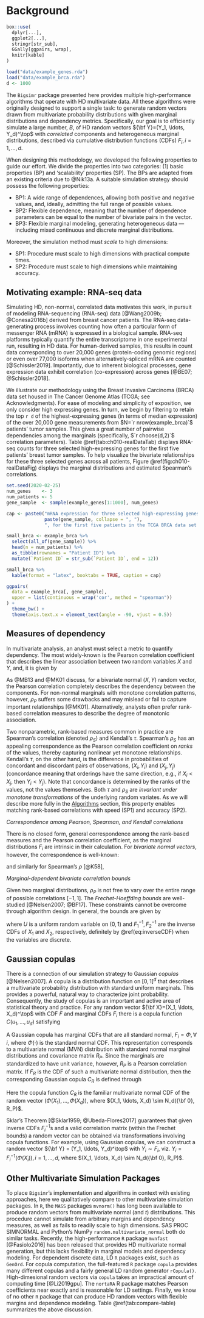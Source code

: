 # Background {#background}

```r
box::use(
  dplyr[...],
  ggplot2[...],
  stringr[str_sub],
  GGally[ggpairs, wrap],
  knitr[kable]
)

load("data/example_genes.rda")
load("data/example_brca.rda")
d <- 1000
```


The `Bigsimr` package presented here provides multiple high-performance algorithms that operate with HD multivariate data. All these algorithms were originally designed to support a single task: to generate random vectors drawn from multivariate probability distributions with given marginal distributions and dependency metrics. Specifically, our goal is to efficiently simulate a large number, $B$, of HD random vectors ${\bf Y}=(Y_1, \ldots, Y_d)^\top$ with *correlated* components and heterogeneous marginal distributions, described via cumulative distribution functions (CDFs) $F_i, i=1,\ldots,d$.

When designing this methodology, we developed the following properties to guide our effort. We divide the properties into two categories: (1) basic properties (BP) and 'scalability' properties (SP). The BPs are adapted from an existing criteria due to @Nik13a. A suitable simulation strategy should possess the following properties:

\setstretch{1.5}

* BP1: A wide range of dependences, allowing both positive and negative values, and, ideally, admitting the full range of possible values.
* BP2: Flexible dependence, meaning that the number of dependence parameters can be equal to the number of bivariate pairs in the vector.
* BP3: Flexible marginal modeling, generating heterogeneous data --- including mixed continuous and discrete marginal distributions.

\setstretch{2.0}

Moreover, the simulation method must *scale* to high dimensions:

\setstretch{1.5}

* SP1: Procedure must scale to high dimensions with practical compute times.
* SP2: Procedure must scale to high dimensions while maintaining accuracy.

\setstretch{2.0}


## Motivating example: RNA-seq data


Simulating HD, non-normal, correlated data motivates this work, in pursuit of modeling RNA-sequencing (RNA-seq) data [@Wang2009b; @Conesa2016b] derived from breast cancer patients. The RNA-seq data-generating process involves counting how often a particular form of messenger RNA (mRNA) is expressed in a biological sample. RNA-seq platforms typically quantify the entire transcriptome in one experimental run, resulting in HD data. For human-derived samples, this results in count data corresponding to over 20,000 genes (protein-coding genomic regions) or even over 77,000 isoforms when alternatively-spliced mRNA are counted [@Schissler2019]. Importantly, due to inherent biological processes, gene expression data exhibit correlation (co-expression) across genes [@BE07; @Schissler2018]. 

We illustrate our methodology using the Breast Invasive Carcinoma (BRCA) data set housed in The Cancer Genome Atlas (TCGA; see Acknowledgments). For ease of modeling and simplicity of exposition, we only consider high expressing genes. In turn, we begin by filtering to retain the top `r d` of the highest-expressing genes (in terms of median expression) of the over 20,000 gene measurements from $N=`r nrow(example_brca)`$ patients' tumor samples. This gives a great number of pairwise dependencies among the marginals (specifically, $`r choose(d,2)`$ correlation parameters). Table \@ref(tab:ch010-realDataTab) displays RNA-seq counts for three selected high-expressing genes for the first five patients' breast tumor samples. To help visualize the bivariate relationships for these three selected genes across all patients, Figure \@ref(fig:ch010-realDataFig) displays the marginal distributions and estimated Spearman's correlations.


```r
set.seed(2020-02-25)
num_genes    <- 3
num_patients <- 5
gene_sample  <- sample(example_genes[1:1000], num_genes)

cap <- paste0("mRNA expression for three selected high-expressing genes, ",
              paste(gene_sample, collapse = ", "), 
              ", for the first five patients in the TCGA BRCA data set.")

small_brca <- example_brca %>%
  select(all_of(gene_sample)) %>%
  head(n = num_patients) %>%
  as_tibble(rownames = "Patient ID") %>%
  mutate(`Patient ID` = str_sub(`Patient ID`, end = 12))

small_brca %>%
  kable(format = "latex", booktabs = TRUE, caption = cap)
```


```r
ggpairs(
  data = example_brca[, gene_sample],
  upper = list(continuous = wrap('cor', method = "spearman"))
) + 
  theme_bw() +
  theme(axis.text.x = element_text(angle = -90, vjust = 0.5))
```


## Measures of dependency


In multivariate analysis, an analyst must select a metric to quantify dependency. The most widely-known is the Pearson correlation coefficient that describes the linear association between two random variables $X$ and $Y$, and, it is given by


\begin{equation}
\rho_P(X,Y) = \frac{E(XY) - E(X)E(Y)}{\left[ \mathrm{Var}(X)\mathrm{Var}(Y)\right]^{1/2}}.
\label{eq:pearson}
\end{equation}


As @MB13 and @MK01 discuss, for a bivariate normal $(X,Y)$ random vector, the Pearson correlation completely describes the dependency between the components. For non-normal marginals with monotone correlation patterns, however, $\rho_P$ suffers some drawbacks and may mislead or fail to capture important relationships [@MK01]. Alternatively, analysts often prefer rank-based correlation measures to describe the degree of monotonic association.

Two nonparametric, rank-based measures common in practice are Spearman's correlation (denoted $\rho_S$) and Kendall's $\tau$. Spearman's $\rho_S$ has an appealing correspondence as the Pearson correlation coefficient on *ranks* of the values, thereby capturing nonlinear yet monotone relationships. Kendall's $\tau$, on the other hand, is the difference in probabilities of concordant and discordant pairs of observations, $(X_i, Y_i)$ and $(X_j, Y_j)$ (concordance meaning that orderings have the same direction, e.g., if $X_i < X_j$, then $Y_i < Y_j$). Note that concordance is determined by the ranks of the values, not the values themselves. Both $\tau$ and $\rho_S$ are *invariant under monotone transformations* of the underlying random variates. As we will describe more fully in the [Algorithms](#algorithms) section, this property enables matching rank-based correlations with speed (SP1) and accuracy (SP2).


*Correspondence among Pearson, Spearman, and Kendall correlations*

There is no closed form, general correspondence among the rank-based measures and the Pearson correlation coefficient, as the marginal distributions $F_i$ are intrinsic in their calculation. For *bivariate normal vectors*, however, the correspondence is well-known:


\begin{equation}
\label{eq:convertKendall}
\rho_{P} = \sin \left( \tau \times \frac{\pi}{2} \right), 
\end{equation}


\noindent and similarly for Spearman's $\rho$ [@K58],


\begin{equation}
\label{eq:convertSpearman}
\rho_P = 2 \times \sin \left( \rho_S \times \frac{\pi}{6} \right).
\end{equation}


*Marginal-dependent bivariate correlation bounds*

Given two marginal distributions, $\rho_P$ is not free to vary over the entire range of possible correlations $[-1,1]$. The *Frechet-Hoeffding bounds* are well-studied [@Nelsen2007; @BF17]. These constraints cannot be overcome through algorithm design. In general, the bounds are given by

\begin{equation}
\label{eq:frechet}
\rho_P^{max} = \rho_P \left( F^{-1}_1 (U), F^{-1}_2 (U) \right), \quad \rho_P^{min} = \rho_P \left( F^{-1}_1 (U), F^{-1}_2 (1 - U) \right)
\end{equation}

\noindent where $U$ is a uniform random variable on $(0,1)$ and $F^{-1}_1, F^{-1}_2$ are the inverse CDFs of $X_1$ and $X_2$, respectively, definitely by \@ref(eq:inverseCDF) when the variables are discrete.

\begin{equation}
F_{i}^{-1} = \inf\{y:F_{i}(y) \geq u \}.
\label{eq:inverseCDF}
\end{equation}

## Gaussian copulas

There is a connection of our simulation strategy to Gaussian *copulas* [@Nelsen2007]. A copula is a distribution function on $[0,1]^d$ that describes a multivariate probability distribution with standard uniform marginals. This provides a powerful, natural way to characterize joint probability. Consequently, the study of copulas is an important and active area of statistical theory and practice. For any random vector ${\bf X}=(X_1, \ldots, X_d)^\top$ with CDF $F$ and marginal CDFs $F_i$ there is a copula function $C(u_1, \ldots, u_d)$ satisfying

\begin{equation}
F(x_1, \ldots, x_d) = {\mathbb P}(X_1\leq x_1, \ldots,X_d\leq x_d) = C(F_1(x_1), \ldots, F_d(x_d)), \quad x_i \in {\mathbb R}, i=1,\ldots,d.
\label{eq:copula}
\end{equation}

A Gaussian copula has marginal CDFs that are all standard normal, $F_i = \Phi, \forall \, i$, where $\Phi(\cdot)$ is the standard normal CDF. This representation corresponds to a multivariate normal (MVN) distribution with standard normal marginal distributions and covariance matrix $R_P$. Since the marginals are standardized to have unit variance, however, $R_P$ is a Pearson correlation matrix. If $F_R$ is the CDF of such a multivariate normal distribution, then the corresponding Gaussian copula $C_R$ is defined through


\begin{equation}
\label{eq:gauss}
F_R(x_1, \ldots, x_d) = C_R(\Phi(x_1), \ldots, \Phi(x_d)),
\end{equation}

Here the copula function $C_R$ is the familiar multivariate normal CDF of the random vector $(\Phi(X_1), \ldots, \Phi(X_d))$, where $(X_1, \ldots, X_d) \sim N_d({\bf 0}, R_P)$. 

Sklar's Theorem [@Sklar1959; @Ubeda-Flores2017] guarantees that given inverse CDFs $F_i^{-1}$s and a valid correlation matrix (within the Frechet bounds) a random vector can be obtained via transformations involving copula functions. For example, using Gaussian copulas, we can construct a random vector ${\bf Y}  = (Y_1, \ldots,  Y_d)^\top$ with $Y_i \sim F_i$, viz. $Y_i = F_i^{-1}(\Phi(X_i)), i=1, \ldots, d$, where $(X_1, \ldots, X_d) \sim N_d({\bf 0}, R_P)$.

## Other Multivariate Simulation Packages

To place `Bigsimr`'s implementation and algorithms in context with existing approaches, here we qualitatively compare to other multivariate simulation packages.  In `R`, the `MASS` packages `mvnorm()` has long been available to produce random vectors from multivariate normal (and $t$) distributions. This procedure cannot simulate from arbitrary margins and dependency measures, as well as fails to readily scale to high dimensions. SAS PROC SIMNORMAL and Python's NumPy `random.multivariate_normal` both do similar tasks. Recently, the high-performance `R` package `mvnfast` [@Fasiolo2016] has been released that provides HD multivariate normal generation, but this lacks flexibility in marginal models and dependency modeling. For dependent discrete data, LD `R` packages exist, such as `GenOrd`. For copula computation, the full-featured `R` package `copula` provides many different copulas and a fairly general LD random generator `rCopula()`. High-dimesional random vectors via `copula` takes an impractical amount of computing time [@Li2019gpu]. The `nortaRA` R package matches Pearson coefficients near exactly and is reasonable for LD settings. Finally, we know of no other `R` package that can produce HD random vectors with flexible margins and dependence modeling. Table \@ref(tab:compare-table) summarizes the above discussion.

\begin{table}[h]
\centering
\caption{\label{tab:compare-table}Comparison of selected features of \pkg{Bigsimr} to existing packages for multivariate simulation.}
\begin{tabular}{@{}llll@{}}
Package & Scales to HD & Hetereogenous Margins & Flexible Dependence \\ \midrule
MASS      & No           & No                    & No                  \\
mvnfast   & Yes          & No                    & No                  \\
GenOrd    & No           & Discrete margins      & Yes                 \\
copula    & No           & Yes                   & No                  \\
nortaRA   & No           & Yes                   & No                  \\
bigsimr   & Yes          & Yes                   & Yes                
\end{tabular}
\end{table}


\clearpage

